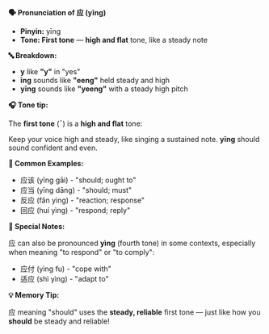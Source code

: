 **🗣️ Pronunciation of 应 (yīng)**

- **Pinyin:** yīng
- **Tone: First tone** — **high and flat** tone, like a steady note

**🔤 Breakdown:**

- **y** like **"y"** in "yes"
- **īng** sounds like **"eeng"** held steady and high
- **yīng** sounds like **"yeeng"** with a steady high pitch

**🎧 Tone tip:**

The **first tone** (¯) is a **high and flat** tone:

Keep your voice high and steady, like singing a sustained note. **yīng** should sound confident and
even.

**📝 Common Examples:**

- 应该 (yīng gāi) - "should; ought to"
- 应当 (yīng dāng) - "should; must"
- 反应 (fǎn yìng) - "reaction; response"
- 回应 (huí yìng) - "respond; reply"

**🔧 Special Notes:**

应 can also be pronounced **yìng** (fourth tone) in some contexts, especially when meaning "to
respond" or "to comply":

- 应付 (yìng fu) - "cope with"
- 适应 (shì yìng) - "adapt to"

**💡 Memory Tip:**

应 meaning "should" uses the **steady, reliable** first tone — just like how you **should** be
steady and reliable!
